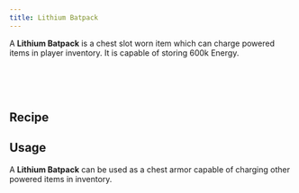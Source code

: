 ```yaml
---
title: Lithium Batpack
---
```


<ItemImage file="lithium_batpack" alt="Lithium Batpack" size="200" />

A **Lithium Batpack** is a chest slot worn item which can charge powered items in player inventory. It is capable of storing 600k Energy.


<br /> <br /> <br />

## Recipe

<CraftingTable recipe=" input techreborn:lithium_ion_battery techreborn:advanced_circuit techreborn:lithium_ion_battery input techreborn:lithium_ion_battery techreborn:aluminum_plate techreborn:lithium_ion_battery input techreborn:lithium_ion_battery air techreborn:lithium_ion_battery output techreborn:lithium_batpack "/>

## Usage

A **Lithium Batpack** can be used as a chest armor capable of charging other powered items in inventory.